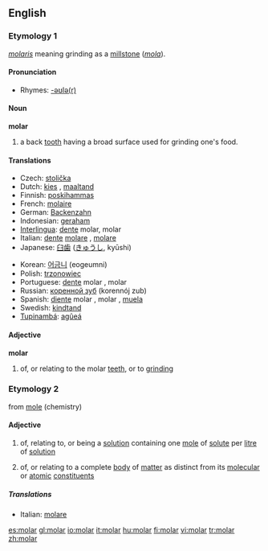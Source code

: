 ==English==

===Etymology 1===
{{L.}} ''[[molaris]]'' meaning grinding as a [[millstone]] (''[[mola]]'').

{{rfc-level|check placement of Pronunciation}}

====Pronunciation====
*Rhymes: [[Rhymes:English:-əʊlə(r)|-əʊlə(r)]]

====Noun====
'''molar'''

# a back [[tooth]] having a broad surface used for grinding one's food.

====Translations====
{{trans-top|back tooth}}
*Czech: [[stolička]] {{f}}
*Dutch: [[kies]] {{m}}, [[maaltand]] {{m}}
*Finnish: [[poskihammas]]
*French: [[molaire]]
*German: [[Backenzahn]] {{m}}
*Indonesian: [[geraham]]
*[[Interlingua]]: [[dente]] molar, molar
*Italian: [[dente]] [[molare]] {{m}}, [[molare]] {{m}}
*Japanese: [[臼歯]] ([[きゅうし]], kyūshi)
{{trans-mid}}
*Korean: [[어금니]] (eogeumni)
*Polish: [[trzonowiec]] {{m}}
*Portuguese: [[dente]] molar {{m}}, molar {{m}}
*Russian: [[коренной зуб]] (korennój zub) {{m}}
*Spanish: [[diente]] molar {{m}}, molar {{m}}, [[muela]] {{f}}
*Swedish: [[kindtand]] {{c}}
*[[Tupinambá]]: [[agûeá]]
{{trans-bottom}}

====Adjective====
'''molar'''

# of, or relating to the molar [[teeth]], or to [[grind]]ing

===Etymology 2===
from [[mole]] (chemistry)

====Adjective====
{{en-adj|-}}

# {{chemistry}} of, relating to, or being a [[solution]] containing one [[mole]] of [[solute]] per [[litre]] of [[solution]]
# {{physics}} of, or relating to a complete [[body]] of [[matter]] as distinct from its [[molecular]] or [[atomic]] [[constituent]]s

=====Translations=====
{{top}}
*Italian: [[molare]]
{{mid}}

{{bottom}}

[[es:molar]]
[[gl:molar]]
[[io:molar]]
[[it:molar]]
[[hu:molar]]
[[fi:molar]]
[[vi:molar]]
[[tr:molar]]
[[zh:molar]]